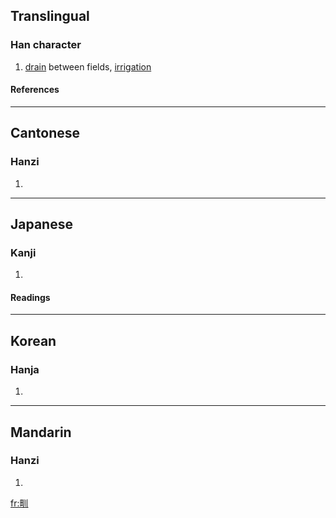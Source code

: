 ==Translingual==
===Han character===
{{Han char|rn=102|rad=田|as=03|sn=8|four=6200<sub>0</sub>|canj=田中中中 (WLLL)}}
# [[drain]] between fields, [[irrigation]]
====References====
{{Han ref|kx=0759.090|dkj=21740|dj=1169.090|hdz=42530.110|uh=753D|ud=30013|bh=AAB6|bd=43702}}

----
==Cantonese==
===Hanzi===
{{yue-hanzi|jyut=|y=jan3}}
# {{defn|Cantonese}}

----
==Japanese==
===Kanji===
{{ja-kanji|grade=|rs=田03}}
# {{defn|Japanese}} 
====Readings====
{{ja-readings|on=[[けん]] (ken), [[けい]] (kei), [[きょう]] (kyō)|kun=[[みぞ]] (mizo)}}

----
==Korean==
===Hanja===
{{ko-hanja|hangeul=[[견]]|eumhun=|rv=gyeon|mr=kyŏn|y=kyen}}
# {{defn|Korean}}

----
==Mandarin==
===Hanzi===
{{cmn-hanzi|pin=[[quǎn]] ([[quan3]])|wg=ch'üan<sup>3</sup>}}
# {{defn|Mandarin}}

[[fr:甽]]